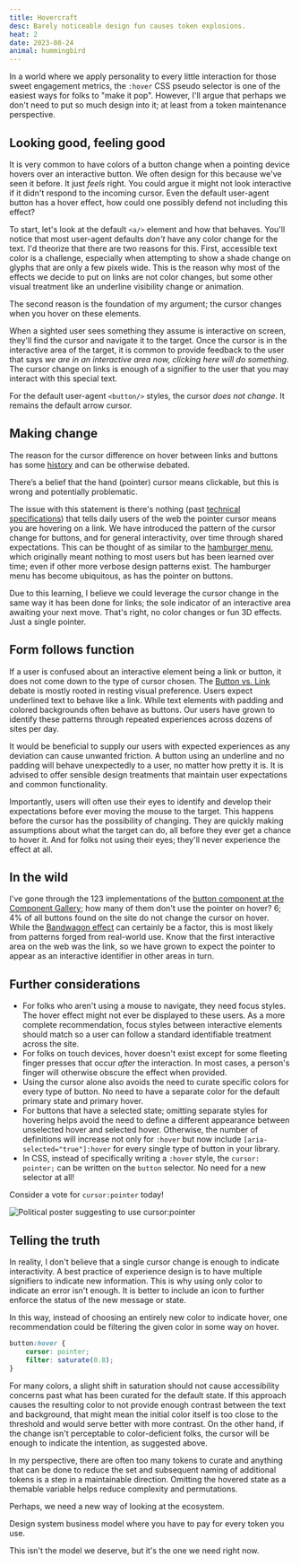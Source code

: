 ```yaml
---
title: Hovercraft
desc: Barely noticeable design fun causes token explosions.
heat: 2
date: 2023-08-24
animal: hummingbird
---
```



In a world where we apply personality to every little interaction for those sweet engagement metrics, the `:hover` CSS pseudo selector is one of the easiest ways for folks to "make it pop". However, I'll argue that perhaps we don't need to put so much design into it; at least from a token maintenance perspective.

## Looking good, feeling good

It is very common to have colors of a button change when a pointing device hovers over an interactive button. We often design for this because we've seen it before. It just _feels_ right. You could argue it might not look interactive if it didn't respond to the incoming cursor. Even the default user-agent button has a hover effect, how could one possibly defend not including this effect?

To start, let's look at the default `<a/>` element and how that behaves. You'll notice that most user-agent defaults _don't_ have any color change for the text. I'd theorize that there are two reasons for this. First, accessible text color is a challenge, especially when attempting to show a shade change on glyphs that are only a few pixels wide. This is the reason why most of the effects we decide to put on links are not color changes, but some other visual treatment like an underline visibility change or animation.

The second reason is the foundation of my argument; the cursor changes when you hover on these elements.

When a sighted user sees something they assume is interactive on screen, they'll find the cursor and navigate it to the target. Once the cursor is in the interactive area of the target, it is common to provide feedback to the user that says _we are in an interactive area now, clicking here will do something_. The cursor change on links is enough of a signifier to the user that you may interact with this special text.

For the default user-agent `<button/>` styles, the cursor _does not change_. It remains the default arrow cursor.

## Making change

The reason for the cursor difference on hover between links and buttons has some [history](https://ux.stackexchange.com/a/105098) and can be otherwise debated.

<Quote cite='Adam Silver' link='https://medium.com/simple-human/buttons-shouldnt-have-a-hand-cursor-b11e99ca374b'>
There’s a belief that the hand (pointer) cursor means clickable, but this is wrong and potentially problematic.
</Quote>

The issue with this statement is there's nothing (past [technical specifications](https://www.w3.org/TR/css-ui-4/#valdef-cursor-pointer)) that tells daily users of the web the pointer cursor means you are hovering on a link. We have introduced the pattern of the cursor change for buttons, and for general interactivity, over time through shared expectations. This can be thought of as similar to the [hamburger menu](https://www.nngroup.com/articles/hamburger-menus/), which originally meant nothing to most users but has been learned over time; even if other more verbose design patterns exist. The hamburger menu has become ubiquitous, as has the pointer on buttons.

Due to this learning, I believe we could leverage the cursor change in the same way it has been done for links; the sole indicator of an interactive area awaiting your next move. That's right, no color changes or fun 3D effects. Just a single pointer.

## Form follows function

If a user is confused about an interactive element being a link or button, it does not come down to the type of cursor chosen. The [Button vs. Link](https://css-tricks.com/buttons-vs-links/) debate is mostly rooted in resting visual preference. Users expect underlined text to behave like a link. While text elements with padding and colored backgrounds often behave as buttons. Our users have grown to identify these patterns through repeated experiences across dozens of sites per day.

It would be beneficial to supply our users with expected experiences as any deviation can cause unwanted friction. A button using an underline and no padding will behave unexpectedly to a user, no matter how pretty it is. It is advised to offer sensible design treatments that maintain user expectations and common functionality.

Importantly, users will often use their eyes to identify and develop their expectations before ever moving the mouse to the target. This happens before the cursor has the possibility of changing. They are quickly making assumptions about what the target can do, all before they ever get a chance to hover it. And for folks not using their eyes; they'll never experience the effect at all.

## In the wild
I've gone through the 123 implementations of the [button component at the Component Gallery](https://component.gallery/components/button/); how many of them don't use the pointer on hover? 6; 4% of all buttons found on the site do not change the cursor on hover. While the [Bandwagon effect](https://en.wikipedia.org/wiki/Bandwagon_effect) can certainly be a factor, this is most likely from patterns forged from real-world use. Know that the first interactive area on the web was the link, so we have grown to expect the pointer to appear as an interactive identifier in other areas in turn.

## Further considerations

- For folks who aren't using a mouse to navigate, they need focus styles. The hover effect might not ever be displayed to these users. As a more complete recommendation, focus styles between interactive elements should match so a user can follow a standard identifiable treatment across the site.
- For folks on touch devices, hover doesn't exist except for some fleeting finger presses that occur _after_ the interaction. In most cases, a person's finger will otherwise obscure the effect when provided.
- Using the cursor alone also avoids the need to curate specific colors for every type of button. No need to have a separate color for the default primary state and primary hover.
- For buttons that have a selected state; omitting separate styles for hovering helps avoid the need to define a different appearance between unselected hover and selected hover. Otherwise, the number of definitions will increase not only for `:hover` but now include `[aria-selected="true"]:hover` for every single type of button in your library.
- In CSS, instead of specifically writing a `:hover` style, the `cursor: pointer;` can be written on the `button` selector. No need for a new selector at all!

Consider a vote for `cursor:pointer` today!

![Political poster suggesting to use cursor:pointer](/images/vote-cursor-pointer.png)

## Telling the truth

In reality, I don't believe that a single cursor change is enough to indicate interactivity. A best practice of experience design is to have multiple signifiers to indicate new information. This is why using only color to indicate an error isn't enough. It is better to include an icon to further enforce the status of the new message or state.

In this way, instead of choosing an entirely new color to indicate hover, one recommendation could be filtering the given color in some way on hover.

```css
button:hover {
    cursor: pointer;
    filter: saturate(0.8);
}
```

For many colors, a slight shift in saturation should not cause accessibility concerns past what has been curated for the default state. If this approach causes the resulting color to not provide enough contrast between the text and background, that might mean the initial color itself is too close to the threshold and would serve better with more contrast. On the other hand, if the change isn't perceptable to color-deficient folks, the cursor will be enough to indicate the intention, as suggested above.

In my perspective, there are often too many tokens to curate and anything that can be done to reduce the set and subsequent naming of additional tokens is a step in a maintainable direction. Omitting the hovered state as a themable variable helps reduce complexity and permutations.

Perhaps, we need a new way of looking at the ecosystem.

<Quote cite='Mark A. Cianfrani' link='https://twitter.com/markacianfrani/status/1694341251540123887'>
Design system business model where you have to pay for every token you use.
</Quote>

This isn't the model we deserve, but it's the one we need right now.